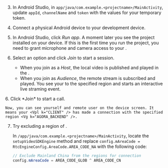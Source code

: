 <PlatformWrapper platform="android">

3. In Android Studio, in `app/java/com.example.<projectname>/MainActivity`, update `appId`, `channelName` and `token` with the values for your temporary token.

4. Connect a physical Android device to your development device.

5. In Android Studio, click *Run app*. A moment later you see the project installed on your device.
   If this is the first time you run the project, you need to grant microphone and camera access to your <Vpl k="CLIENT" />.
<ProductWrapper notAllowed="video-calling">

6. Select an option and click *Join* to start a session. 

    * When you join as a *Host*, the local video is published and played in the <Vpl k="CLIENT" />. 
    * When you join as *Audience*, the remote stream is subscribed and played.
    You see your <Vpl k="CLIENT" /> to the specified region <Vg k="AGORA_BACKEND" /> and starts an interactive live straming event.

</ProductWrapper>
<ProductWrapper product="video-calling">
6. Click *Join* to start a call.

    Now, you can see yourself and remote user on the device screen. It means your <Vpl k="CLIENT" /> has made a connection with the specified region <Vg k="AGORA_BACKEND" />.
</ProductWrapper>

7. Try excluding a region of <Vg k="AGORA_BACKEND" />.

    In `/app/java/com.example.<projectname>/MainActivity`, locate the `setupVideoSDKEngine` method and replace `config.mAreaCode = RtcEngineConfig.AreaCode.AREA_CODE_NA` with the following code:

    ```java
    // Exclude Mainland China from the regions for connection
    config.mAreaCode = AREA_CODE_GLOB ^ AREA_CODE_CN
    ```
</PlatformWrapper>
